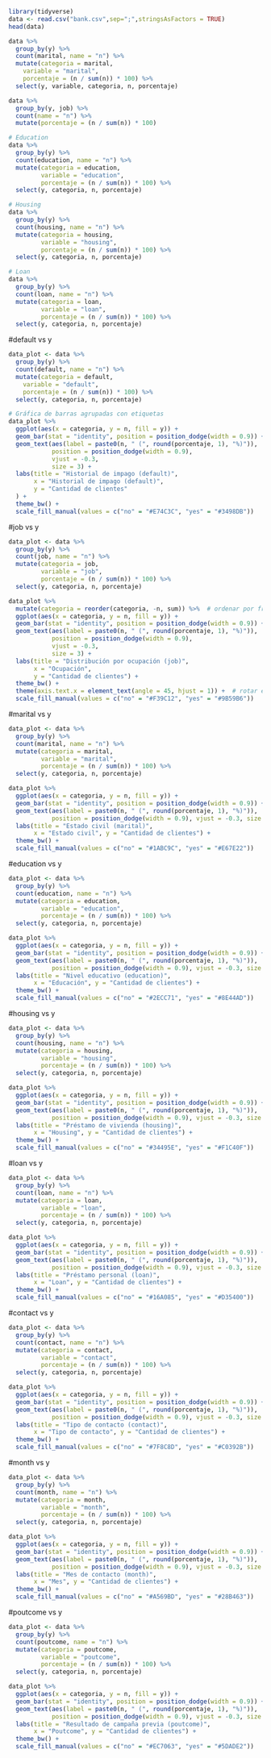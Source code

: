 ```r
library(tidyverse)
data <- read.csv("bank.csv",sep=";",stringsAsFactors = TRUE)
head(data)
```



```r
data %>%
  group_by(y) %>%
  count(marital, name = "n") %>%
  mutate(categoria = marital,
    variable = "marital",
    porcentaje = (n / sum(n)) * 100) %>%
  select(y, variable, categoria, n, porcentaje)

```
```r
data %>%
  group_by(y, job) %>%
  count(name = "n") %>%
  mutate(porcentaje = (n / sum(n)) * 100)
```

```r
# Education
data %>%
  group_by(y) %>%
  count(education, name = "n") %>%
  mutate(categoria = education,
         variable = "education",
         porcentaje = (n / sum(n)) * 100) %>%
  select(y, categoria, n, porcentaje)
```

```r
# Housing
data %>%
  group_by(y) %>%
  count(housing, name = "n") %>%
  mutate(categoria = housing,
         variable = "housing",
         porcentaje = (n / sum(n)) * 100) %>%
  select(y, categoria, n, porcentaje)
```

```r
# Loan
data %>%
  group_by(y) %>%
  count(loan, name = "n") %>%
  mutate(categoria = loan,
         variable = "loan",
         porcentaje = (n / sum(n)) * 100) %>%
  select(y, categoria, n, porcentaje)
```

#default vs y
```r
data_plot <- data %>%
  group_by(y) %>%
  count(default, name = "n") %>%
  mutate(categoria = default,
    variable = "default",
    porcentaje = (n / sum(n)) * 100) %>%
  select(y, categoria, n, porcentaje)

# Gráfica de barras agrupadas con etiquetas
data_plot %>% 
  ggplot(aes(x = categoria, y = n, fill = y)) +
  geom_bar(stat = "identity", position = position_dodge(width = 0.9)) +
  geom_text(aes(label = paste0(n, " (", round(porcentaje, 1), "%)")),
            position = position_dodge(width = 0.9),
            vjust = -0.3,
            size = 3) +
  labs(title = "Historial de impago (default)",
       x = "Historial de impago (default)",
       y = "Cantidad de clientes"
  ) +
  theme_bw() +
  scale_fill_manual(values = c("no" = "#E74C3C", "yes" = "#3498DB"))
```

#job vs y
```r
data_plot <- data %>%
  group_by(y) %>%
  count(job, name = "n") %>%
  mutate(categoria = job,
         variable = "job",
         porcentaje = (n / sum(n)) * 100) %>%
  select(y, categoria, n, porcentaje)

data_plot %>%
  mutate(categoria = reorder(categoria, -n, sum)) %>%  # ordenar por frecuencia total
  ggplot(aes(x = categoria, y = n, fill = y)) +
  geom_bar(stat = "identity", position = position_dodge(width = 0.9)) +
  geom_text(aes(label = paste0(n, " (", round(porcentaje, 1), "%)")),
            position = position_dodge(width = 0.9),
            vjust = -0.3,
            size = 3) +
  labs(title = "Distribución por ocupación (job)",
       x = "Ocupación",
       y = "Cantidad de clientes") +
  theme_bw() +
  theme(axis.text.x = element_text(angle = 45, hjust = 1)) +  # rotar etiquetas
  scale_fill_manual(values = c("no" = "#F39C12", "yes" = "#9B59B6"))
```

#marital vs y
```r
data_plot <- data %>%
  group_by(y) %>%
  count(marital, name = "n") %>%
  mutate(categoria = marital,
         variable = "marital",
         porcentaje = (n / sum(n)) * 100) %>%
  select(y, categoria, n, porcentaje)

data_plot %>% 
  ggplot(aes(x = categoria, y = n, fill = y)) +
  geom_bar(stat = "identity", position = position_dodge(width = 0.9)) +
  geom_text(aes(label = paste0(n, " (", round(porcentaje, 1), "%)")),
            position = position_dodge(width = 0.9), vjust = -0.3, size = 3) +
  labs(title = "Estado civil (marital)",
       x = "Estado civil", y = "Cantidad de clientes") +
  theme_bw() +
  scale_fill_manual(values = c("no" = "#1ABC9C", "yes" = "#E67E22"))
```

#education vs y
```r
data_plot <- data %>%
  group_by(y) %>%
  count(education, name = "n") %>%
  mutate(categoria = education,
         variable = "education",
         porcentaje = (n / sum(n)) * 100) %>%
  select(y, categoria, n, porcentaje)

data_plot %>% 
  ggplot(aes(x = categoria, y = n, fill = y)) +
  geom_bar(stat = "identity", position = position_dodge(width = 0.9)) +
  geom_text(aes(label = paste0(n, " (", round(porcentaje, 1), "%)")),
            position = position_dodge(width = 0.9), vjust = -0.3, size = 3) +
  labs(title = "Nivel educativo (education)",
       x = "Educación", y = "Cantidad de clientes") +
  theme_bw() +
  scale_fill_manual(values = c("no" = "#2ECC71", "yes" = "#8E44AD"))
```

#housing vs y
```r
data_plot <- data %>%
  group_by(y) %>%
  count(housing, name = "n") %>%
  mutate(categoria = housing,
         variable = "housing",
         porcentaje = (n / sum(n)) * 100) %>%
  select(y, categoria, n, porcentaje)

data_plot %>% 
  ggplot(aes(x = categoria, y = n, fill = y)) +
  geom_bar(stat = "identity", position = position_dodge(width = 0.9)) +
  geom_text(aes(label = paste0(n, " (", round(porcentaje, 1), "%)")),
            position = position_dodge(width = 0.9), vjust = -0.3, size = 3) +
  labs(title = "Préstamo de vivienda (housing)",
       x = "Housing", y = "Cantidad de clientes") +
  theme_bw() +
  scale_fill_manual(values = c("no" = "#34495E", "yes" = "#F1C40F"))
```

#loan vs y
```r
data_plot <- data %>%
  group_by(y) %>%
  count(loan, name = "n") %>%
  mutate(categoria = loan,
         variable = "loan",
         porcentaje = (n / sum(n)) * 100) %>%
  select(y, categoria, n, porcentaje)

data_plot %>% 
  ggplot(aes(x = categoria, y = n, fill = y)) +
  geom_bar(stat = "identity", position = position_dodge(width = 0.9)) +
  geom_text(aes(label = paste0(n, " (", round(porcentaje, 1), "%)")),
            position = position_dodge(width = 0.9), vjust = -0.3, size = 3) +
  labs(title = "Préstamo personal (loan)",
       x = "Loan", y = "Cantidad de clientes") +
  theme_bw() +
  scale_fill_manual(values = c("no" = "#16A085", "yes" = "#D35400"))
```

#contact vs y
```r
data_plot <- data %>%
  group_by(y) %>%
  count(contact, name = "n") %>%
  mutate(categoria = contact,
         variable = "contact",
         porcentaje = (n / sum(n)) * 100) %>%
  select(y, categoria, n, porcentaje)

data_plot %>% 
  ggplot(aes(x = categoria, y = n, fill = y)) +
  geom_bar(stat = "identity", position = position_dodge(width = 0.9)) +
  geom_text(aes(label = paste0(n, " (", round(porcentaje, 1), "%)")),
            position = position_dodge(width = 0.9), vjust = -0.3, size = 3) +
  labs(title = "Tipo de contacto (contact)",
       x = "Tipo de contacto", y = "Cantidad de clientes") +
  theme_bw() +
  scale_fill_manual(values = c("no" = "#7F8C8D", "yes" = "#C0392B"))
```

#month vs y
```r
data_plot <- data %>%
  group_by(y) %>%
  count(month, name = "n") %>%
  mutate(categoria = month,
         variable = "month",
         porcentaje = (n / sum(n)) * 100) %>%
  select(y, categoria, n, porcentaje)

data_plot %>% 
  ggplot(aes(x = categoria, y = n, fill = y)) +
  geom_bar(stat = "identity", position = position_dodge(width = 0.9)) +
  geom_text(aes(label = paste0(n, " (", round(porcentaje, 1), "%)")),
            position = position_dodge(width = 0.9), vjust = -0.3, size = 3) +
  labs(title = "Mes de contacto (month)",
       x = "Mes", y = "Cantidad de clientes") +
  theme_bw() +
  scale_fill_manual(values = c("no" = "#A569BD", "yes" = "#28B463"))
```

#poutcome vs y
```r
data_plot <- data %>%
  group_by(y) %>%
  count(poutcome, name = "n") %>%
  mutate(categoria = poutcome,
         variable = "poutcome",
         porcentaje = (n / sum(n)) * 100) %>%
  select(y, categoria, n, porcentaje)

data_plot %>% 
  ggplot(aes(x = categoria, y = n, fill = y)) +
  geom_bar(stat = "identity", position = position_dodge(width = 0.9)) +
  geom_text(aes(label = paste0(n, " (", round(porcentaje, 1), "%)")),
            position = position_dodge(width = 0.9), vjust = -0.3, size = 3) +
  labs(title = "Resultado de campaña previa (poutcome)",
       x = "Poutcome", y = "Cantidad de clientes") +
  theme_bw() +
  scale_fill_manual(values = c("no" = "#EC7063", "yes" = "#5DADE2"))
```
